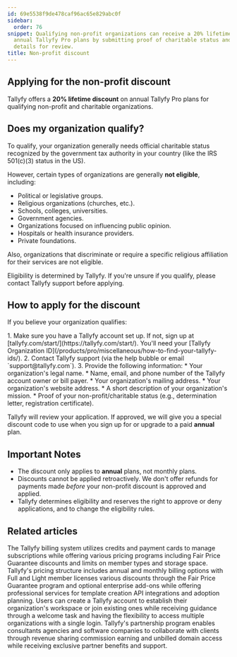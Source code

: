 ```yaml
---
id: 69e5538f9de478caf96ac65e829abc0f
sidebar:
  order: 76
snippet: Qualifying non-profit organizations can receive a 20% lifetime discount on
  annual Tallyfy Pro plans by submitting proof of charitable status and organizational
  details for review.
title: Non-profit discount
---
```



## Applying for the non-profit discount

Tallyfy offers a **20% lifetime discount** on annual Tallyfy Pro plans for qualifying non-profit and charitable organizations.

## Does my organization qualify?

To qualify, your organization generally needs official charitable status recognized by the government tax authority in your country (like the IRS 501(c)(3) status in the US).

However, certain types of organizations are generally **not eligible**, including:

*   Political or legislative groups.
*   Religious organizations (churches, etc.).
*   Schools, colleges, universities.
*   Government agencies.
*   Organizations focused on influencing public opinion.
*   Hospitals or health insurance providers.
*   Private foundations.

Also, organizations that discriminate or require a specific religious affiliation for their services are not eligible.

Eligibility is determined by Tallyfy. If you're unsure if you qualify, please contact Tallyfy support before applying.

## How to apply for the discount

If you believe your organization qualifies:

<Steps>
1. Make sure you have a Tallyfy account set up. If not, sign up at [tallyfy.com/start/](https://tallyfy.com/start/). You'll need your [Tallyfy Organization ID](/products/pro/miscellaneous/how-to-find-your-tallyfy-ids/).
2. Contact Tallyfy support (via the help bubble or email `support@tallyfy.com`).
3. Provide the following information:
    * Your organization's legal name.
    * Name, email, and phone number of the Tallyfy account owner or bill payer.
    * Your organization's mailing address.
    * Your organization's website address.
    * A short description of your organization's mission.
    * Proof of your non-profit/charitable status (e.g., determination letter, registration certificate).
</Steps>

Tallyfy will review your application. If approved, we will give you a special discount code to use when you sign up for or upgrade to a paid **annual** plan.

## Important Notes

*   The discount only applies to **annual** plans, not monthly plans.
*   Discounts cannot be applied retroactively. We don't offer refunds for payments made *before* your non-profit discount is approved and applied.
*   Tallyfy determines eligibility and reserves the right to approve or deny applications, and to change the eligibility rules.


## Related articles
<CardGrid>
<LinkTitleCard header="<b>Settings > Billing</b>" href="/products/pro/settings/billing/" > The Tallyfy billing system utilizes credits and payment cards to manage subscriptions while offering various pricing programs including Fair Price Guarantee discounts and limits on member types and storage space. </LinkTitleCard>
<LinkTitleCard header="<b>Pro > Pricing</b>" href="/products/pro/pricing/" > Tallyfy's pricing structure includes annual and monthly billing options with Full and Light member licenses various discounts through the Fair Price Guarantee program and optional enterprise add-ons while offering professional services for template creation API integrations and adoption planning. </LinkTitleCard>
<LinkTitleCard header="<b>Tutorials > Create an organization</b>" href="/products/pro/tutorials/how-can-i-create-a-new-tallyfy-account/" > Users can create a Tallyfy account to establish their organization's workspace or join existing ones while receiving guidance through a welcome task and having the flexibility to access multiple organizations with a single login. </LinkTitleCard>
<LinkTitleCard header="<b>Miscellaneous > Become a Tallyfy partner</b>" href="/products/pro/miscellaneous/how-can-i-become-a-tallyfy-partner/" > Tallyfy's partnership program enables consultants agencies and software companies to collaborate with clients through revenue sharing commission earning and unbilled domain access while receiving exclusive partner benefits and support. </LinkTitleCard>
</CardGrid>